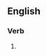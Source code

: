 ==English==

===Verb===
{{head|en|present participle}}

# {{present participle of|mince words|lang=en|nocat=1}}